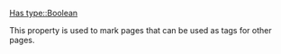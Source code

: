 <noinclude>{{CSP alert}}</noinclude>
[[Has type::Boolean]]

This property is used to mark pages that can be used as tags for other pages.